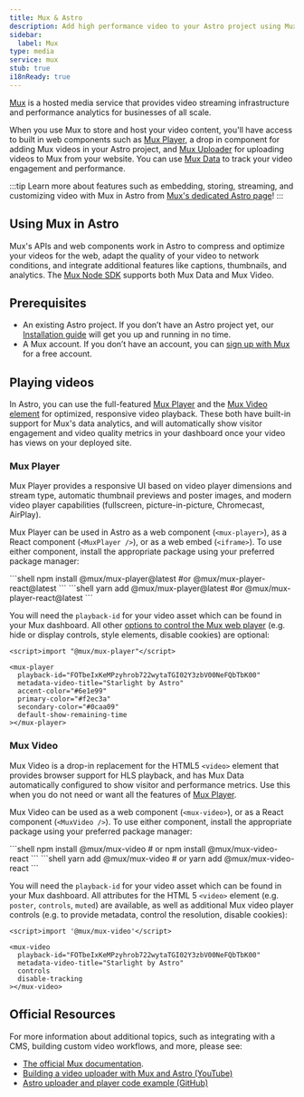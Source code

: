 ```yaml
---
title: Mux & Astro
description: Add high performance video to your Astro project using Mux
sidebar:
  label: Mux
type: media
service: mux
stub: true
i18nReady: true
---
```



[Mux](https://mux.com) is a hosted media service that provides video streaming infrastructure and performance analytics for businesses of all scale.

When you use Mux to store and host your video content, you'll have access to built in web components such as [Mux Player](https://www.mux.com/docs/guides/mux-player-web), a drop in component for adding Mux videos in your Astro project, and [Mux Uploader](https://www.mux.com/docs/guides/mux-uploader) for uploading videos to Mux from your website. You can use [Mux Data](https://www.mux.com/docs/guides/data) to track your video engagement and performance.

:::tip
Learn more about features such as embedding, storing, streaming, and customizing video with Mux in Astro from [Mux's dedicated Astro page](https://www.mux.com/video-for/astro)!
:::

## Using Mux in Astro

Mux's APIs and web components work in Astro to compress and optimize your videos for the web, adapt the quality of your video to network conditions, and integrate additional features like captions, thumbnails, and analytics. The [Mux Node SDK](https://github.com/muxinc/mux-node-sdk) supports both Mux Data and Mux Video.

## Prerequisites

- An existing Astro project. If you don’t have an Astro project yet, our [Installation guide](https://docs.astro.build/en/install-and-setup/) will get you up and running in no time.
- A Mux account. If you don’t have an account, you can [sign up with Mux](https://dashboard.mux.com/login) for a free account.

## Playing videos

In Astro, you can use the full-featured [Mux Player](https://www.mux.com/docs/guides/mux-player-web) and the [Mux Video element](https://www.mux.com/docs/guides/play-your-videos#mux-video-element) for optimized, responsive video playback. These both have built-in support for Mux's data analytics, and will automatically show visitor engagement and video quality metrics in your dashboard once your video has views on your deployed site.

### Mux Player

Mux Player provides a responsive UI based on video player dimensions and stream type, automatic thumbnail previews and poster images, and modern video player capabilities (fullscreen, picture-in-picture, Chromecast, AirPlay).

Mux Player can be used in Astro as a web component (`<mux-player>`), as a React component (`<MuxPlayer />`), or as a web embed (`<iframe>`). To use either component, install the appropriate package using your preferred package manager:

<Tabs>
<TabItem label="npm">
  ```shell
  npm install @mux/mux-player@latest #or @mux/mux-player-react@latest
  ```
  </TabItem>
  <TabItem label="yarn">
  ```shell
  yarn add @mux/mux-player@latest #or @mux/mux-player-react@latest
  ```
  </TabItem>
</Tabs>

You will need the `playback-id` for your video asset which can be found in your Mux dashboard. All other [options to control the Mux web player](https://www.mux.com/docs/guides/player-api-reference/html#events) (e.g. hide or display controls, style elements, disable cookies) are optional:

```astro title="src/components/StarlightVideo.astro"
<script>import "@mux/mux-player"</script>

<mux-player
  playback-id="FOTbeIxKeMPzyhrob722wytaTGI02Y3zbV00NeFQbTbK00"
  metadata-video-title="Starlight by Astro"
  accent-color="#6e1e99"
  primary-color="#f2ec3a"
  secondary-color="#0caa09"
  default-show-remaining-time
></mux-player>
```

### Mux Video 

Mux Video is a drop-in replacement for the HTML5 `<video>` element that provides browser support for HLS playback, and has Mux Data automatically configured to show visitor and performance metrics. Use this when you do not need or want all the features of [Mux Player](#mux-player).

Mux Video can be used as a web component (`<mux-video>`), or as a React component (`<MuxVideo />`). To use either component, install the appropriate package using your preferred package manager:

<Tabs>
<TabItem label="npm">
  ```shell
  npm install @mux/mux-video # or npm install @mux/mux-video-react
  ```
  </TabItem>
  <TabItem label="yarn">
  ```shell
  yarn add @mux/mux-video # or yarn add @mux/mux-video-react
  ```
  </TabItem>
</Tabs>

You will need the `playback-id` for your video asset which can be found in your Mux dashboard. All attributes for the HTML 5 `<video>` element (e.g. `poster`, `controls`, `muted`) are available, as well as additional Mux video player controls (e.g. to provide metadata, control the resolution, disable cookies):

```astro title="src/components/StarlightVideo.astro"
<script>import '@mux/mux-video'</script>

<mux-video
  playback-id="FOTbeIxKeMPzyhrob722wytaTGI02Y3zbV00NeFQbTbK00"
  metadata-video-title="Starlight by Astro"
  controls
  disable-tracking
></mux-video>
```

## Official Resources

For more information about additional topics, such as integrating with a CMS, building custom video workflows, and more, please see:

- [The official Mux documentation](https://www.mux.com/docs/integrations/astro).
- [Building a video uploader with Mux and Astro (YouTube)](https://www.youtube.com/watch?v=aaL1k5FsWfE)
- [Astro uploader and player code example (GitHub)](https://github.com/muxinc/examples/tree/main/astro-uploader-and-player)

